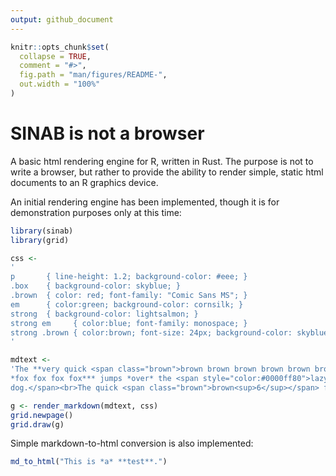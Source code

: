 ```yaml
---
output: github_document
---
```


<!-- README.md is generated from README.Rmd. Please edit that file -->

```r
knitr::opts_chunk$set(
  collapse = TRUE,
  comment = "#>",
  fig.path = "man/figures/README-",
  out.width = "100%"
)
```

# SINAB is not a browser

A basic html rendering engine for R, written in Rust. The purpose is not to write a browser, but rather to provide the ability to render simple, static html documents to an R graphics device.

An initial rendering engine has been implemented, though it is for demonstration purposes only at this time:

```r
library(sinab)
library(grid)

css <-
'
p       { line-height: 1.2; background-color: #eee; }
.box    { background-color: skyblue; }
.brown  { color: red; font-family: "Comic Sans MS"; }
em      { color:green; background-color: cornsilk; }
strong  { background-color: lightsalmon; }
strong em     { color:blue; font-family: monospace; }
strong .brown { color:brown; font-size: 24px; background-color: skyblue; }
'

mdtext <-
'The **very quick <span class="brown">brown brown brown brown brown brown</span>
*fox fox fox fox*** jumps *over* the <span style="color:#0000ff80">lazy
dog.</span><br>The quick <span class="brown">brown<sup>6</sup></span> fox<sup>4</sup>.'

g <- render_markdown(mdtext, css)
grid.newpage()
grid.draw(g)
```

Simple markdown-to-html conversion is also implemented:
```r
md_to_html("This is *a* **test**.")
```